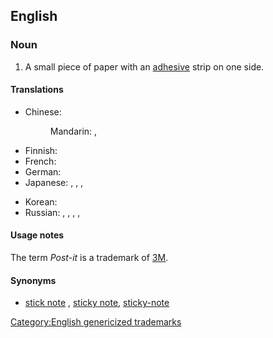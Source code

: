 ==English==
{{wikipedia}}

===Noun===
{{en-noun|head=[[post]]-[[it]] [[note]]}}

# A small piece of paper with an [[adhesive]] strip on one side.

====Translations====
{{trans-top|a small piece of paper with an adhesive strip on one side}}
* Chinese:
*: Mandarin: {{t|cmn|便利貼|sc=Hani}}, {{t|cmn|便利贴|tr=biànlìtiē|sc=Hani}}
* Finnish: {{t|fi|tarralappu}}
* French: {{t+|fr|post-it|m}} {{qualifier|also capialised "Post-it" as in trademark}}
* German: {{t|de|Klebezettel|m}}
* Japanese: {{t+|ja|付箋|tr=ふせん, fusen|sc=Jpan}}, {{t|ja|附箋|tr=ふせん, fusen|sc=Jpan}}, {{t|ja|付箋紙|tr=ふせんがみ, fusengami|sc=Jpan}}, {{t|ja|ポストイット|tr=posutoitto|sc=Jpan}}
{{trans-mid}}
* Korean: {{t|ko|포스트잇|tr=poseuteuit|sc=Kore}}
* Russian: {{t+|ru|стикер|m|tr=stíker|sc=Cyrl}}, {{t+|ru|записка|f|tr=zapíska|sc=Cyrl}}, {{t+|ru|заметка|f|tr=zamétka|sc=Cyrl}} {{qualifier|note, memo}}, {{t|ru|пост-ит|m|tr=póst-it|sc=Cyrl}}, {{t|ru|[[клейкий|клейкая]] [[бумага]] [[для]] [[заметка|заметок]]|f|tr=kléjkaja bumága dlja zamétok|sc=Cyrl}}
{{trans-bottom}}

====Usage notes====
The term ''Post-it'' is a trademark of [[w:3M|3M]].

====Synonyms====
* {{sense|paper with adhesive strip}} [[stick note]] {{qualifier|informal}}, [[sticky note]], [[sticky-note]]

[[Category:English genericized trademarks]]